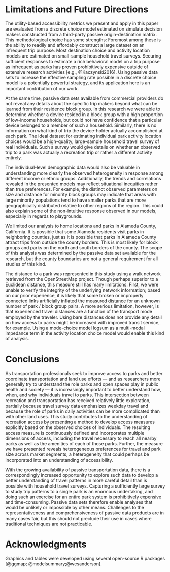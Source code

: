 # Limitations and Future Directions {#limitations}
The utility-based accessibility metrics we present and apply in this paper are 
evaluated from a discrete choice model estimated on simulate decision makers
constructed from a third-party passive origin-destination matrix. This methodological
choice has some strengths: Foremost among these is the ability to readily and
affordably construct a large dataset on an infrequent trip purpose. 
Most destination choice and activity location models are estimated on 
small-sample household travel surveys. Securing sufficient responses to estimate
a rich behavioral model on a trip purpose as infrequent as parks has proven 
prohibitively expensive outside of extensive research activities 
[e.g., @Kaczynski2016]. Using passive data sets to increase the effective 
sampling rate possible in a discrete choice model is a potentially powerful strategy,
and its application here is an important contribution of our work.

At the same time, passive data sets available from commercial providers do not
reveal any details about the specific trip makers beyond what can be learned 
from their residence block group. In this research we were able to determine 
whether a device resided in a block group with a high proportion of low-income
households, but could not have confidence that a particular device belonged 
to a member of such a household. Similarly, there is no information on what kind
of trip the device-holder actually accomplished at each park. The ideal dataset
for estimating individual park activity location choices would be a
high-quality, large-sample household travel survey of real individuals. Such a
survey would give details on whether an observed trip to a park was actually a
recreation trip or rather a different activity entirely. 

The individual-level demographic data would also be valuable in understanding
more clearly the observed heterogeneity in response among different income or
ethnic groups.  Additionally, the trends and correlations revealed in the
presented models may reflect situational inequities rather than true
preferences. For example, the distinct observed parameters on size and distance
for minority block groups may indicate that areas with large minority
populations tend to have smaller parks that are more geographically distributed
relative to other regions of the region. This could also explain some of the 
non-intuitive response observed in our models, especially in regards to
playgrounds.

We limited our analysis to home locations and parks in Alameda County,
California. It is possible that some Alameda residents visit parks in
neighboring counties, just as it is possible that parks in Alameda County
attract trips from outside the county borders. This is most likely for block
groups and parks on the north and south borders of the county. The scope of this 
analysis was determined by the passive data set available for the research, but 
the county boundaries are not a general requirement for all studies of this kind.

The distance to a park was represented in this study using a walk network retrieved
from the OpenStreetMap project. Though perhaps superior to a Euclidean distance, 
this measure still has many limitations. First, we were unable to verify the 
integrity of the underlying network information; based on our prior experience,
it is likely that some broken or improperly connected links artificially
inflated the measured distance for an unknown number of park / block group 
pairs. A more serious limitation, however, is that experienced travel distances
are a function of the transport mode employed by the traveler. Using bare 
distances does not provide any detail on how access to parks might be increased
with improved transit service, for example. Using a mode-choice model logsum
as a multi-modal impedance term in the activity location choice model would
enable this kind of analysis.

# Conclusions {#conclusions}



As transportation professionals seek to improve access to parks and better
coordinate transportation and land use efforts --- and as researchers more
generally try to understand the role parks and open spaces play in public health
and society --- it is increasingly important to better understand how, when, and
why individuals travel to parks. This intersection between recreation and
transportation has received relatively little exploration, partially because
travel survey data emphasizes weekday travel and because the role of parks in
daily activities can be more complicated than with other land uses. This study
contributes to the understanding of recreation access by presenting a method to
develop access measures explicitly based on the observed choices of individuals.
The resulting access measure is continuously defined and incorporates multiple
dimensions of access, including the travel necessary to reach all nearby parks
as well as the amenities of each of those parks.  Further, the measure we have
presented reveals heterogeneous preferences for travel and park size across
market segments, a heterogeneity that could perhaps be incorporated into an
understanding of accessibility.

With the growing availability of passive transportation data, there is a
correspondingly increased opportunity to explore such data to develop a better
understanding of travel patterns in more careful detail than is possible with
household travel surveys. Capturing a sufficiently large survey to study trip
patterns to a single park is an enormous undertaking, and doing such an exercise
for an entire park system is prohibitively expensive and time-consuming. Passive
data sets therefore enable analyses that would be unlikely or impossible by
other means. Challenges to the representativeness and comprehensiveness of
passive data products are in many cases fair, but this should not preclude their
use in cases where traditional techniques are not practicable.


# Acknowledgments {-}

Graphics and tables were developed using several open-source R packages 
[@ggmap; @modelsummary;@wesanderson].
